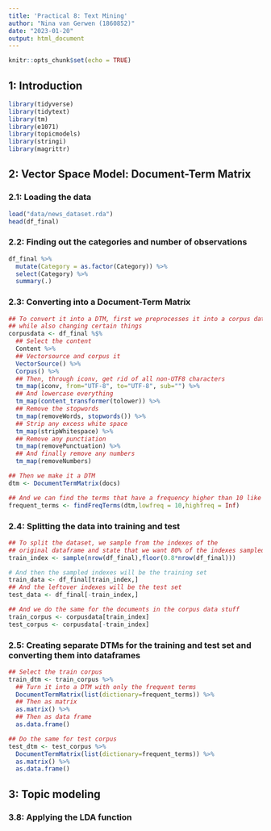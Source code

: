 ```yaml
---
title: 'Practical 8: Text Mining'
author: "Nina van Gerwen (1860852)"
date: "2023-01-20"
output: html_document
---
```


```r
knitr::opts_chunk$set(echo = TRUE)
```

## 1: Introduction

```r
library(tidyverse)
library(tidytext)
library(tm)
library(e1071)
library(topicmodels)
library(stringi)
library(magrittr)
```

## 2: Vector Space Model: Document-Term Matrix

### 2.1: Loading the data

```r
load("data/news_dataset.rda")
head(df_final)
```

### 2.2: Finding out the categories and number of observations

```r
df_final %>% 
  mutate(Category = as.factor(Category)) %>%
  select(Category) %>% 
  summary(.)
```

### 2.3: Converting into a Document-Term Matrix

```r
## To convert it into a DTM, first we preprocesses it into a corpus data
## while also changing certain things
corpusdata <- df_final %$%
  ## Select the content
  Content %>% 
  ## Vectorsource and corpus it
  VectorSource() %>% 
  Corpus() %>% 
  ## Then, through iconv, get rid of all non-UTF8 characters
  tm_map(iconv, from="UTF-8", to="UTF-8", sub="") %>% 
  ## And lowercase everything
  tm_map(content_transformer(tolower)) %>% 
  ## Remove the stopwords
  tm_map(removeWords, stopwords()) %>% 
  ## Strip any excess white space
  tm_map(stripWhitespace) %>% 
  ## Remove any punctiation
  tm_map(removePunctuation) %>% 
  ## And finally remove any numbers
  tm_map(removeNumbers)

## Then we make it a DTM
dtm <- DocumentTermMatrix(docs)

## And we can find the terms that have a frequency higher than 10 like this:
frequent_terms <- findFreqTerms(dtm,lowfreq = 10,highfreq = Inf)
```

### 2.4: Splitting the data into training and test

```r
## To split the dataset, we sample from the indexes of the
## original dataframe and state that we want 80% of the indexes sampled
train_index <- sample(nrow(df_final),floor(0.8*nrow(df_final)))

# And then the sampled indexes will be the training set
train_data <- df_final[train_index,]
## And the leftover indexes will be the test set
test_data <- df_final[-train_index,]

## And we do the same for the documents in the corpus data stuff
train_corpus <- corpusdata[train_index]
test_corpus <- corpusdata[-train_index]
```


### 2.5: Creating separate DTMs for the training and test set and converting them into dataframes

```r
## Select the train corpus
train_dtm <- train_corpus %>%
  ## Turn it into a DTM with only the frequent terms
  DocumentTermMatrix(list(dictionary=frequent_terms)) %>% 
  ## Then as matrix
  as.matrix() %>%
  ## Then as data frame
  as.data.frame()

## Do the same for test corpus
test_dtm <- test_corpus %>% 
  DocumentTermMatrix(list(dictionary=frequent_terms)) %>% 
  as.matrix() %>% 
  as.data.frame()
```


## 3: Topic modeling

### 3.8: Applying the LDA function

```r

```

